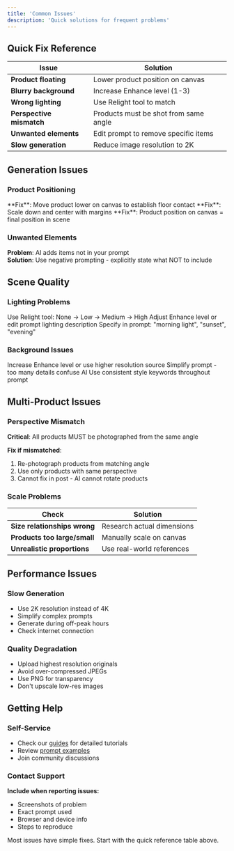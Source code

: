```yaml
---
title: 'Common Issues'
description: 'Quick solutions for frequent problems'
---
```


## Quick Fix Reference

| Issue | Solution |
|-------|----------|
| **Product floating** | Lower product position on canvas |
| **Blurry background** | Increase Enhance level (1-3) |
| **Wrong lighting** | Use Relight tool to match |
| **Perspective mismatch** | Products must be shot from same angle |
| **Unwanted elements** | Edit prompt to remove specific items |
| **Slow generation** | Reduce image resolution to 2K |

## Generation Issues

### Product Positioning
<Tabs>
  <Tab title="Floating Product">
    **Fix**: Move product lower on canvas to establish floor contact
  </Tab>
  <Tab title="Cut-off Product">
    **Fix**: Scale down and center with margins
  </Tab>
  <Tab title="Wrong Placement">
    **Fix**: Product position on canvas = final position in scene
  </Tab>
</Tabs>

### Unwanted Elements
**Problem**: AI adds items not in your prompt  
**Solution**: Use negative prompting - explicitly state what NOT to include

## Scene Quality

### Lighting Problems
<AccordionGroup>
  <Accordion title="Mismatched shadows">
    Use Relight tool: None → Low → Medium → High
  </Accordion>
  <Accordion title="Too dark/bright">
    Adjust Enhance level or edit prompt lighting description
  </Accordion>
  <Accordion title="Wrong time of day">
    Specify in prompt: "morning light", "sunset", "evening"
  </Accordion>
</AccordionGroup>

### Background Issues
<Tabs>
  <Tab title="Blurry">
    Increase Enhance level or use higher resolution source
  </Tab>
  <Tab title="Unrealistic">
    Simplify prompt - too many details confuse AI
  </Tab>
  <Tab title="Style mismatch">
    Use consistent style keywords throughout prompt
  </Tab>
</Tabs>

## Multi-Product Issues

### Perspective Mismatch
**Critical**: All products MUST be photographed from the same angle

**Fix if mismatched**:
1. Re-photograph products from matching angle
2. Use only products with same perspective
3. Cannot fix in post - AI cannot rotate products

### Scale Problems
| Check | Solution |
|-------|----------|
| **Size relationships wrong** | Research actual dimensions |
| **Products too large/small** | Manually scale on canvas |
| **Unrealistic proportions** | Use real-world references |

## Performance Issues

### Slow Generation
- Use 2K resolution instead of 4K
- Simplify complex prompts
- Generate during off-peak hours
- Check internet connection

### Quality Degradation
- Upload highest resolution originals
- Avoid over-compressed JPEGs
- Use PNG for transparency
- Don't upscale low-res images

## Getting Help

### Self-Service
- Check our [guides](/guides) for detailed tutorials
- Review [prompt examples](/guides/prompt-examples)
- Join community discussions

### Contact Support
**Include when reporting issues:**
- Screenshots of problem
- Exact prompt used
- Browser and device info
- Steps to reproduce

<Check>
  Most issues have simple fixes. Start with the quick reference table above.
</Check>